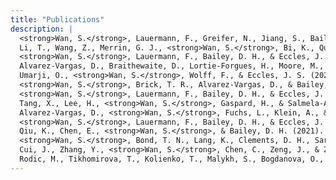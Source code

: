 ```yaml
---
title: "Publications"
description: |
  <strong>Wan, S.</strong>, Lauermann, F., Greifer, N., Jiang, S., Bailey, D. H., & Eccles, J. S. (2024). The role of comparative processes in shaping the effects of between-class ability grouping on students’ math ability self-concept. <i>Journal of Educational Psychology</i>. [paper link](https://www.researchgate.net/publication/382361006_The_Role_of_Comparative_Processes_in_Shaping_the_Effects_of_Between-Class_Ability_Grouping_on_Students'_Math_Ability_Self-Concept)<br><br>
  Li, T., Wang, Z., Merrin, G. J., <strong>Wan, S.</strong>, Bi, K., Quintero, M., & Song, S. (2024). The Joint Operations of Teacher-Student and Peer Relationships on Classroom Engagement Among Low-Achieving Elementary Students: A Longitudinal Multilevel Study. <i>Contemporary Educational Psychology</i>. <br><br>
  <strong>Wan, S.</strong>, Lauermann, F., Bailey, D. H., & Eccles, J. S. (2023). Girls’ Comparative Advantage in Language Arts Explains Little of the Gender Gap in Math-Related Fields: A Replication and Extension. <i>Proceedings of the National Academy of Sciences</i>. [paper link](https://www.researchgate.net/publication/374191026_Girls'_comparative_advantage_in_language_arts_explains_little_of_the_gender_gap_in_math-related_fields_A_replication_and_extension)<br><br>
  Alvarez-Vargas, D., Braithewaite, D., Lortie-Forgues, H., Moore, M., Castro, M., <strong>Wan, S.</strong>, Martin, E., & Bailey, D. H. (2023). Hedges, mottes, and baileys: Causally ambiguous statistical language can increase perceived study quality and policy relevance. <i>PLoS ONE</i>. [paper link](https://www.researchgate.net/publication/375024578_Hedges_mottes_and_baileys_Causally_ambiguous_statistical_language_can_increase_perceived_study_quality_and_policy_relevance)<br><br>
  Umarji, O., <strong>Wan, S.</strong>, Wolff, F., & Eccles, J. S. (2023). The System of Academic Task Values: The Development of Cross-Domain Comparisons of Values and College Major Choice. <i>Developmental Psychology</i>. [paper link](https://www.researchgate.net/publication/370002207_The_system_of_academic_task_values_The_development_of_cross-domain_comparisons_of_values_and_college_major_choice)<br><br>
  <strong>Wan, S.</strong>, Brick, T. R., Alvarez-Vargas, D., & Bailey, D. H. (2023). Triangulating on Developmental Models with a Combination of Experimental and Non-Experimental Estimates. <i>Developmental Psychology</i>. [paper link](https://www.researchgate.net/publication/364756683_Triangulating_on_Developmental_Models_with_a_Combination_of_Experimental_and_Non-_Experimental_Estimates)<br><br>
  <strong>Wan, S.</strong>, Lauermann, F., Bailey, D. H., & Eccles, J. S. (2023). Developmental Changes in Students’ Use of Dimensional Comparisons to Form Ability Self-Concepts in Math and Verbal Domains. <i>Child Development</i>. [paper link](https://www.researchgate.net/publication/364371307_Developmental_changes_in_students'_use_of_dimensional_comparisons_to_form_ability_self-concepts_in_math_and_verbal_domains)<br><br>
  Tang, X., Lee, H., <strong>Wan, S.</strong>, Gaspard, H., & Salmela-Aro, K. (2022). Situating Expectancies and Subjective Task Values Across Grade Levels, Domains, and Countries: A Network Approach. <i>AERA Open</i>. [paper link](https://www.researchgate.net/publication/361607205_Situating_expectancies_and_subjective_task_values_across_grade_levels_domains_and_countries_A_network_approach)<br><br> 
  Alvarez-Vargas, D., <strong>Wan, S.</strong>, Fuchs, L., Klein, A., & Bailey, D. H. (2022). Design and Analytic Features for Reducing Biases in Skill-Building Intervention Impact Forecasts. <i>Journal of Research on Educational Effectiveness</i>. [paper link](https://www.researchgate.net/publication/361830653_Design_and_Analytic_Features_for_Reducing_Biases_in_Skill-Building_Intervention_Impact_Forecasts)<br><br>
  <strong>Wan, S.</strong>, Lauermann, F., Bailey, D. H., & Eccles, J. S. (2021). When do students begin to think that one has to be either a “math person” or a “language person”? A meta-analytic review. <i>Psychological Bulletin</i>, 147(9), 867–889. [paper link](https://www.researchgate.net/publication/354873791_When_Do_Students_Begin_to_Think_That_One_Has_to_Be_Either_a_Math_Person_or_a_Language_Person_A_Meta-Analytic_Review)<br><br> 
  Qiu, K., Chen, E., <strong>Wan, S.</strong>, & Bailey, D. H. (2021). A multilevel meta-analysis on the causal effect of ANS training on symbolic math performance. <i>Journal of Experimental Psychology: Learning, Memory, and Cognition</i>, 47(11), 1820–1835. [paper link](https://www.researchgate.net/publication/355081264_A_multilevel_meta-analysis_on_the_causal_effect_of_ANS_training_on_symbolic_math_performance)<br><br> 
  <strong>Wan, S.</strong>, Bond, T. N., Lang, K., Clements, D. H., Sarama, J., & Bailey, D. H. (2021). Is intervention fadeout a scaling artefact? <i>Economics of Education Review</i>, 82, 102090. [paper link](https://www.researchgate.net/publication/349064407_Is_Intervention_Fadeout_a_Scaling_Artefact)<br><br> 
  Cui, J., Zhang, Y., <strong>Wan, S.</strong>, Chen, C., Zeng, J., & Zhou, X. (2019). Visual form perception is fundamental for both reading comprehension and arithmetic computation. <i>Cognition</i>, 189, 141-154. [paper link](https://www.researchgate.net/publication/334838462_Visual_form_perception_is_fundamental_for_both_reading_comprehension_and_arithmetic_computation)<br><br> 
  Rodic, M., Tikhomirova, T., Kolienko, T., Malykh, S., Bogdanova, O., Zueva, D. Y., Gynku, E. I., <strong>Wan, S.</strong>, Zhou, X. and Kovas, Y. (2015). Spatial complexity of character based writing systems and arithmetic in primary school: a longitudinal study. <i>Frontiers in Psychology</i>. 6:333. [paper link](https://www.researchgate.net/publication/274070901_Spatial_complexity_of_character-based_writing_systems_and_arithmetic_in_primary_school_A_longitudinal_study?_sg%5B0%5D=9998KhtqCX3CzPBjyzNWzjx8KlJMR4-oniJ7UkLZhs3kAryKSgkHhqrcEAWUBtpyapVF4VUyzk7wAJlyeWoNzrZt6xE_JLTyiYlKNn_g.4NLu769AdgwyenQ7DHKV-zED9zrKoCA5Ide_jyxkL1WVBMk3Gm9ytkOI4Srh_RsZvFiqhhKk6o9DkWSL1yGD0g) 
---
```




